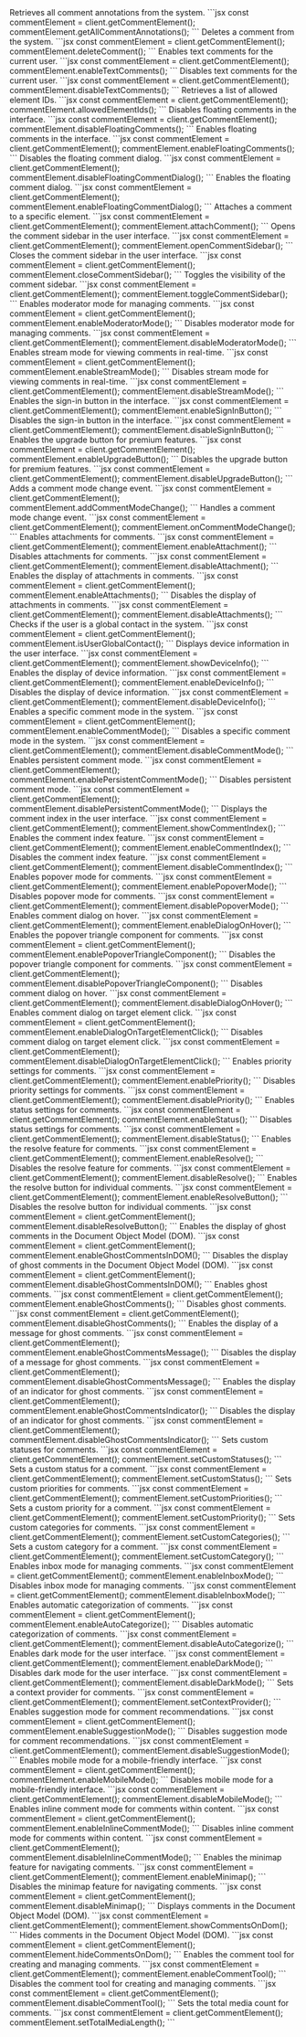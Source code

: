 <Steps>
<Step title="getAllCommentAnnotations()">
    Retrieves all comment annotations from the system.
    ```jsx
    const commentElement = client.getCommentElement();
    commentElement.getAllCommentAnnotations();
    ```
</Step>
<Step title="deleteComment()">
    Deletes a comment from the system.
    ```jsx
    const commentElement = client.getCommentElement();
    commentElement.deleteComment();
    ```
</Step>
<Step title="enableTextComments()">
    Enables text comments for the current user.
    ```jsx
    const commentElement = client.getCommentElement();
    commentElement.enableTextComments();
    ```
</Step>
<Step title="disableTextComments()">
    Disables text comments for the current user.
    ```jsx
    const commentElement = client.getCommentElement();
    commentElement.disableTextComments();
    ```
</Step>
<Step title="allowedElementIds()">
    Retrieves a list of allowed element IDs.
    ```jsx
    const commentElement = client.getCommentElement();
    commentElement.allowedElementIds();
    ```
</Step>
<Step title="disableFloatingComments()">
    Disables floating comments in the interface.
    ```jsx
    const commentElement = client.getCommentElement();
    commentElement.disableFloatingComments();
    ```
</Step>
<Step title="enableFloatingComments()">
    Enables floating comments in the interface.
    ```jsx
    const commentElement = client.getCommentElement();
    commentElement.enableFloatingComments();
    ```
</Step>
<Step title="disableFloatingCommentDialog()">
    Disables the floating comment dialog.
    ```jsx
    const commentElement = client.getCommentElement();
    commentElement.disableFloatingCommentDialog();
    ```
</Step>
<Step title="enableFloatingCommentDialog()">
    Enables the floating comment dialog.
    ```jsx
    const commentElement = client.getCommentElement();
    commentElement.enableFloatingCommentDialog();
    ```
</Step>
<Step title="attachComment()">
    Attaches a comment to a specific element.
    ```jsx
    const commentElement = client.getCommentElement();
    commentElement.attachComment();
    ```
</Step>
<Step title="openCommentSidebar()">
    Opens the comment sidebar in the user interface.
    ```jsx
    const commentElement = client.getCommentElement();
    commentElement.openCommentSidebar();
    ```
</Step>
<Step title="closeCommentSidebar()">
    Closes the comment sidebar in the user interface.
    ```jsx
    const commentElement = client.getCommentElement();
    commentElement.closeCommentSidebar();
    ```
</Step>
<Step title="toggleCommentSidebar()">
    Toggles the visibility of the comment sidebar.
    ```jsx
    const commentElement = client.getCommentElement();
    commentElement.toggleCommentSidebar();
    ```
</Step>
<Step title="enableModeratorMode()">
    Enables moderator mode for managing comments.
    ```jsx
    const commentElement = client.getCommentElement();
    commentElement.enableModeratorMode();
    ```
</Step>
<Step title="disableModeratorMode()">
    Disables moderator mode for managing comments.
    ```jsx
    const commentElement = client.getCommentElement();
    commentElement.disableModeratorMode();
    ```
</Step>
<Step title="enableStreamMode()">
    Enables stream mode for viewing comments in real-time.
    ```jsx
    const commentElement = client.getCommentElement();
    commentElement.enableStreamMode();
    ```
</Step>
<Step title="disableStreamMode()">
    Disables stream mode for viewing comments in real-time.
    ```jsx
    const commentElement = client.getCommentElement();
    commentElement.disableStreamMode();
    ```
</Step>
<Step title="enableSignInButton()">
    Enables the sign-in button in the interface.
    ```jsx
    const commentElement = client.getCommentElement();
    commentElement.enableSignInButton();
    ```
</Step>
<Step title="disableSignInButton()">
    Disables the sign-in button in the interface.
    ```jsx
    const commentElement = client.getCommentElement();
    commentElement.disableSignInButton();
    ```
</Step>
<Step title="enableUpgradeButton()">
    Enables the upgrade button for premium features.
    ```jsx
    const commentElement = client.getCommentElement();
    commentElement.enableUpgradeButton();
    ```
</Step>
<Step title="disableUpgradeButton()">
    Disables the upgrade button for premium features.
    ```jsx
    const commentElement = client.getCommentElement();
    commentElement.disableUpgradeButton();
    ```
</Step>
<Step title="addCommentModeChange()">
    Adds a comment mode change event.
    ```jsx
    const commentElement = client.getCommentElement();
    commentElement.addCommentModeChange();
    ```
</Step>
<Step title="onCommentModeChange()">
    Handles a comment mode change event.
    ```jsx
    const commentElement = client.getCommentElement();
    commentElement.onCommentModeChange();
    ```
</Step>
<Step title="enableAttachment()">
    Enables attachments for comments.
    ```jsx
    const commentElement = client.getCommentElement();
    commentElement.enableAttachment();
    ```
</Step>
<Step title="disableAttachment()">
    Disables attachments for comments.
    ```jsx
    const commentElement = client.getCommentElement();
    commentElement.disableAttachment();
    ```
</Step>
<Step title="enableAttachments()">
    Enables the display of attachments in comments.
    ```jsx
    const commentElement = client.getCommentElement();
    commentElement.enableAttachments();
    ```
</Step>
<Step title="disableAttachments()">
    Disables the display of attachments in comments.
    ```jsx
    const commentElement = client.getCommentElement();
    commentElement.disableAttachments();
    ```
</Step>
<Step title="isUserGlobalContact()">
    Checks if the user is a global contact in the system.
    ```jsx
    const commentElement = client.getCommentElement();
    commentElement.isUserGlobalContact();
    ```
</Step>
<Step title="showDeviceInfo()">
    Displays device information in the user interface.
    ```jsx
    const commentElement = client.getCommentElement();
    commentElement.showDeviceInfo();
    ```
</Step>
<Step title="enableDeviceInfo()">
    Enables the display of device information.
    ```jsx
    const commentElement = client.getCommentElement();
    commentElement.enableDeviceInfo();
    ```
</Step>
<Step title="disableDeviceInfo()">
    Disables the display of device information.
    ```jsx
    const commentElement = client.getCommentElement();
    commentElement.disableDeviceInfo();
    ```
</Step>
<Step title="enableCommentMode()">
    Enables a specific comment mode in the system.
    ```jsx
    const commentElement = client.getCommentElement();
    commentElement.enableCommentMode();
    ```
</Step>
<Step title="disableCommentMode()">
    Disables a specific comment mode in the system.
    ```jsx
    const commentElement = client.getCommentElement();
    commentElement.disableCommentMode();
    ```
</Step>
<Step title="enablePersistentCommentMode()">
    Enables persistent comment mode.
    ```jsx
    const commentElement = client.getCommentElement();
    commentElement.enablePersistentCommentMode();
    ```
</Step>
<Step title="disablePersistentCommentMode()">
    Disables persistent comment mode.
    ```jsx
    const commentElement = client.getCommentElement();
    commentElement.disablePersistentCommentMode();
    ```
</Step>
<Step title="showCommentIndex()">
    Displays the comment index in the user interface.
    ```jsx
    const commentElement = client.getCommentElement();
    commentElement.showCommentIndex();
    ```
</Step>
<Step title="enableCommentIndex()">
    Enables the comment index feature.
    ```jsx
    const commentElement = client.getCommentElement();
    commentElement.enableCommentIndex();
    ```
</Step>
<Step title="disableCommentIndex()">
    Disables the comment index feature.
    ```jsx
    const commentElement = client.getCommentElement();
    commentElement.disableCommentIndex();
    ```
</Step>
<Step title="enablePopoverMode()">
    Enables popover mode for comments.
    ```jsx
    const commentElement = client.getCommentElement();
    commentElement.enablePopoverMode();
    ```
</Step>
<Step title="disablePopoverMode()">
    Disables popover mode for comments.
    ```jsx
    const commentElement = client.getCommentElement();
    commentElement.disablePopoverMode();
    ```
</Step>
<Step title="enableDialogOnHover()">
    Enables comment dialog on hover.
    ```jsx
    const commentElement = client.getCommentElement();
    commentElement.enableDialogOnHover();
    ```
</Step>
<Step title="enablePopoverTriangleComponent()">
    Enables the popover triangle component for comments.
    ```jsx
    const commentElement = client.getCommentElement();
    commentElement.enablePopoverTriangleComponent();
    ```
</Step>
<Step title="disablePopoverTriangleComponent()">
    Disables the popover triangle component for comments.
    ```jsx
    const commentElement = client.getCommentElement();
    commentElement.disablePopoverTriangleComponent();
    ```
</Step>
<Step title="disableDialogOnHover()">
    Disables comment dialog on hover.
    ```jsx
    const commentElement = client.getCommentElement();
    commentElement.disableDialogOnHover();
    ```
</Step>
<Step title="enableDialogOnTargetElementClick()">
    Enables comment dialog on target element click.
    ```jsx
    const commentElement = client.getCommentElement();
    commentElement.enableDialogOnTargetElementClick();
    ```
</Step>
<Step title="disableDialogOnTargetElementClick()">
    Disables comment dialog on target element click.
    ```jsx
    const commentElement = client.getCommentElement();
    commentElement.disableDialogOnTargetElementClick();
    ```
</Step>
<Step title="enablePriority()">
    Enables priority settings for comments.
    ```jsx
    const commentElement = client.getCommentElement();
    commentElement.enablePriority();
    ```
</Step>
<Step title="disablePriority()">
    Disables priority settings for comments.
    ```jsx
    const commentElement = client.getCommentElement();
    commentElement.disablePriority();
    ```
</Step>
<Step title="enableStatus()">
    Enables status settings for comments.
    ```jsx
    const commentElement = client.getCommentElement();
    commentElement.enableStatus();
    ```
</Step>
<Step title="disableStatus()">
    Disables status settings for comments.
    ```jsx
    const commentElement = client.getCommentElement();
    commentElement.disableStatus();
    ```
</Step>
<Step title="enableResolve()">
    Enables the resolve feature for comments.
    ```jsx
    const commentElement = client.getCommentElement();
    commentElement.enableResolve();
    ```
</Step>
<Step title="disableResolve()">
    Disables the resolve feature for comments.
    ```jsx
    const commentElement = client.getCommentElement();
    commentElement.disableResolve();
    ```
</Step>
<Step title="enableResolveButton()">
    Enables the resolve button for individual comments.
    ```jsx
    const commentElement = client.getCommentElement();
    commentElement.enableResolveButton();
    ```
</Step>
<Step title="disableResolveButton()">
    Disables the resolve button for individual comments.
    ```jsx
    const commentElement = client.getCommentElement();
    commentElement.disableResolveButton();
    ```
</Step>
<Step title="enableGhostCommentsInDOM()">
    Enables the display of ghost comments in the Document Object Model (DOM).
    ```jsx
    const commentElement = client.getCommentElement();
    commentElement.enableGhostCommentsInDOM();
    ```
</Step>
<Step title="disableGhostCommentsInDOM()">
    Disables the display of ghost comments in the Document Object Model (DOM).
    ```jsx
    const commentElement = client.getCommentElement();
    commentElement.disableGhostCommentsInDOM();
    ```
</Step>
<Step title="enableGhostComments()">
    Enables ghost comments.
    ```jsx
    const commentElement = client.getCommentElement();
    commentElement.enableGhostComments();
    ```
</Step>
<Step title="disableGhostComments()">
    Disables ghost comments.
    ```jsx
    const commentElement = client.getCommentElement();
    commentElement.disableGhostComments();
    ```
</Step>
<Step title="enableGhostCommentsMessage()">
    Enables the display of a message for ghost comments.
    ```jsx
    const commentElement = client.getCommentElement();
    commentElement.enableGhostCommentsMessage();
    ```
</Step>
<Step title="disableGhostCommentsMessage()">
    Disables the display of a message for ghost comments.
    ```jsx
    const commentElement = client.getCommentElement();
    commentElement.disableGhostCommentsMessage();
    ```
</Step>
<Step title="enableGhostCommentsIndicator()">
    Enables the display of an indicator for ghost comments.
    ```jsx
    const commentElement = client.getCommentElement();
    commentElement.enableGhostCommentsIndicator();
    ```
</Step>
<Step title="disableGhostCommentsIndicator()">
    Disables the display of an indicator for ghost comments.
    ```jsx
    const commentElement = client.getCommentElement();
    commentElement.disableGhostCommentsIndicator();
    ```
</Step>
<Step title="setCustomStatuses()">
    Sets custom statuses for comments.
    ```jsx
    const commentElement = client.getCommentElement();
    commentElement.setCustomStatuses();
    ```
</Step>
<Step title="setCustomStatus()">
    Sets a custom status for a comment.
    ```jsx
    const commentElement = client.getCommentElement();
    commentElement.setCustomStatus();
    ```
</Step>
<Step title="setCustomPriorities()">
    Sets custom priorities for comments.
    ```jsx
    const commentElement = client.getCommentElement();
    commentElement.setCustomPriorities();
    ```
</Step>
<Step title="setCustomPriority()">
    Sets a custom priority for a comment.
    ```jsx
    const commentElement = client.getCommentElement();
    commentElement.setCustomPriority();
    ```
</Step>
<Step title="setCustomCategories()">
    Sets custom categories for comments.
    ```jsx
    const commentElement = client.getCommentElement();
    commentElement.setCustomCategories();
    ```
</Step>
<Step title="setCustomCategory()">
    Sets a custom category for a comment.
    ```jsx
    const commentElement = client.getCommentElement();
    commentElement.setCustomCategory();
    ```
</Step>
<Step title="enableInboxMode()">
    Enables inbox mode for managing comments.
    ```jsx
    const commentElement = client.getCommentElement();
    commentElement.enableInboxMode();
    ```
</Step>
<Step title="disableInboxMode()">
    Disables inbox mode for managing comments.
    ```jsx
    const commentElement = client.getCommentElement();
    commentElement.disableInboxMode();
    ```
</Step>
<Step title="enableAutoCategorize()">
    Enables automatic categorization of comments.
    ```jsx
    const commentElement = client.getCommentElement();
    commentElement.enableAutoCategorize();
    ```
</Step>
<Step title="disableAutoCategorize()">
    Disables automatic categorization of comments.
    ```jsx
    const commentElement = client.getCommentElement();
    commentElement.disableAutoCategorize();
    ```
</Step>
<Step title="enableDarkMode()">
    Enables dark mode for the user interface.
    ```jsx
    const commentElement = client.getCommentElement();
    commentElement.enableDarkMode();
    ```
</Step>
<Step title="disableDarkMode()">
    Disables dark mode for the user interface.
    ```jsx
    const commentElement = client.getCommentElement();
    commentElement.disableDarkMode();
    ```
</Step>
<Step title="setContextProvider()">
    Sets a context provider for comments.
    ```jsx
    const commentElement = client.getCommentElement();
    commentElement.setContextProvider();
    ```
</Step>
<Step title="enableSuggestionMode()">
    Enables suggestion mode for comment recommendations.
    ```jsx
    const commentElement = client.getCommentElement();
    commentElement.enableSuggestionMode();
    ```
</Step>
<Step title="disableSuggestionMode()">
    Disables suggestion mode for comment recommendations.
    ```jsx
    const commentElement = client.getCommentElement();
    commentElement.disableSuggestionMode();
    ```
</Step>
<Step title="enableMobileMode()">
    Enables mobile mode for a mobile-friendly interface.
    ```jsx
    const commentElement = client.getCommentElement();
    commentElement.enableMobileMode();
    ```
</Step>
<Step title="disableMobileMode()">
    Disables mobile mode for a mobile-friendly interface.
    ```jsx
    const commentElement = client.getCommentElement();
    commentElement.disableMobileMode();
    ```
</Step>
<Step title="enableInlineCommentMode()">
    Enables inline comment mode for comments within content.
    ```jsx
    const commentElement = client.getCommentElement();
    commentElement.enableInlineCommentMode();
    ```
</Step>
<Step title="disableInlineCommentMode()">
    Disables inline comment mode for comments within content.
    ```jsx
    const commentElement = client.getCommentElement();
    commentElement.disableInlineCommentMode();
    ```
</Step>
<Step title="enableMinimap()">
    Enables the minimap feature for navigating comments.
    ```jsx
    const commentElement = client.getCommentElement();
    commentElement.enableMinimap();
    ```
</Step>
<Step title="disableMinimap()">
    Disables the minimap feature for navigating comments.
    ```jsx
    const commentElement = client.getCommentElement();
    commentElement.disableMinimap();
    ```
</Step>
<Step title="showCommentsOnDom()">
    Displays comments in the Document Object Model (DOM).
    ```jsx
    const commentElement = client.getCommentElement();
    commentElement.showCommentsOnDom();
    ```
</Step>
<Step title="hideCommentsOnDom()">
    Hides comments in the Document Object Model (DOM).
    ```jsx
    const commentElement = client.getCommentElement();
    commentElement.hideCommentsOnDom();
    ```
</Step>
<Step title="enableCommentTool()">
    Enables the comment tool for creating and managing comments.
    ```jsx
    const commentElement = client.getCommentElement();
    commentElement.enableCommentTool();
    ```
</Step>
<Step title="disableCommentTool()">
    Disables the comment tool for creating and managing comments.
    ```jsx
    const commentElement = client.getCommentElement();
    commentElement.disableCommentTool();
    ```
</Step>
<Step title="setTotalMediaLength()">
    Sets the total media count for comments.
    ```jsx
    const commentElement = client.getCommentElement();
    commentElement.setTotalMediaLength();
    ```
</Step>

</Steps>